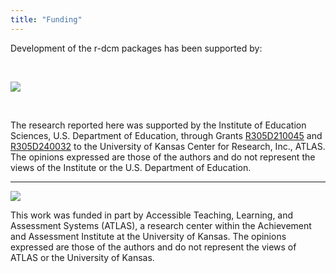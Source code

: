 ```yaml
---
title: "Funding"
---
```


Development of the r-dcm packages has been supported by:

<br>

[![](assets/img/funding/ies.svg){fig-alt="Institute of Education Sciences"}](https://ies.ed.gov)

<br>

The research reported here was supported by the Institute of Education Sciences, U.S. Department of Education, through Grants [R305D210045](https://ies.ed.gov/funding/grantsearch/details.asp?ID=4546) and [R305D240032](https://ies.ed.gov/funding/grantsearch/details.asp?ID=6075) to the University of Kansas Center for Research, Inc., ATLAS.
The opinions expressed are those of the authors and do not represent the views of the Institute or the U.S. Department of Education.

---

[![](assets/img/funding/atlas.svg){fig-alt="Accessible Teaching, Learning, and Assessment Systems"}](https://atlas.ku.edu)

This work was funded in part by Accessible Teaching, Learning, and Assessment Systems (ATLAS), a research center within the Achievement and Assessment Institute at the University of Kansas.
The opinions expressed are those of the authors and do not represent the views of ATLAS or the University of Kansas.
